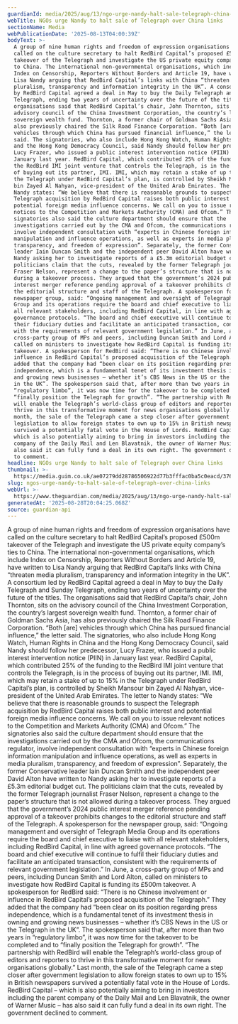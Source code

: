 ```yaml
---
guardianId: media/2025/aug/13/ngo-urge-nandy-halt-sale-telegraph-china-links
webTitle: NGOs urge Nandy to halt sale of Telegraph over China links
sectionName: Media
webPublicationDate: '2025-08-13T04:00:39Z'
bodyText: >-
  A group of nine human rights and freedom of expression organisations have
  called on the culture secretary to halt RedBird Capital’s proposed £500m
  takeover of the Telegraph and investigate the US private equity company’s ties
  to China. The international non-governmental organisations, which include
  Index on Censorship, Reporters Without Borders and Article 19, have written to
  Lisa Nandy arguing that RedBird Capital’s links with China “threaten media
  pluralism, transparency and information integrity in the UK”. A consortium led
  by RedBird Capital agreed a deal in May to buy the Daily Telegraph and Sunday
  Telegraph, ending two years of uncertainty over the future of the titles. The
  organisations said that RedBird Capital’s chair, John Thornton, sits on the
  advisory council of the China Investment Corporation, the country’s largest
  sovereign wealth fund. Thornton, a former chair of Goldman Sachs Asia, has
  also previously chaired the Silk Road Finance Corporation. “Both [are]
  vehicles through which China has pursued financial influence,” the letter
  said. The signatories, who also include Hong Kong Watch, Human Rights in China
  and the Hong Kong Democracy Council, said Nandy should follow her predecessor,
  Lucy Frazer, who issued a public interest intervention notice (PIIN) in
  January last year. RedBird Capital, which contributed 25% of the funding to
  the RedBird IMI joint venture that controls the Telegraph, is in the process
  of buying out its partner, IMI. IMI, which may retain a stake of up to 15% in
  the Telegraph under RedBird Capital’s plan, is controlled by Sheikh Mansour
  bin Zayed Al Nahyan, vice-president of the United Arab Emirates. The letter to
  Nandy states: “We believe that there is reasonable grounds to suspect the
  Telegraph acquisition by RedBird Capital raises both public interest and
  potential foreign media influence concerns. We call on you to issue relevant
  notices to the Competition and Markets Authority (CMA) and Ofcom.” The
  signatories also said the culture department should ensure that the
  investigations carried out by the CMA and Ofcom, the communications regulator,
  involve independent consultation with “experts in Chinese foreign information
  manipulation and influence operations, as well as experts in media pluralism,
  transparency, and freedom of expression”. Separately, the former Conservative
  leader Iain Duncan Smith and the independent peer David Alton have written to
  Nandy asking her to investigate reports of a £5.3m editorial budget cut. The
  politicians claim that the cuts, revealed by the former Telegraph journalist
  Fraser Nelson, represent a change to the paper’s structure that is not allowed
  during a takeover process. They argued that the government’s 2024 public
  interest merger reference pending approval of a takeover prohibits changes to
  the editorial structure and staff of the Telegraph. A spokesperson for the
  newspaper group, said: “Ongoing management and oversight of Telegraph Media
  Group and its operations require the board and chief executive to liaise with
  all relevant stakeholders, including RedBird Capital, in line with agreed
  governance protocols. “The board and chief executive will continue to fulfil
  their fiduciary duties and facilitate an anticipated transaction, consistent
  with the requirements of relevant government legislation.” In June, a
  cross-party group of MPs and peers, including Duncan Smith and Lord Alton,
  called on ministers to investigate how RedBird Capital is funding its £500m
  takeover. A spokesperson for RedBird said: “There is no Chinese involvement or
  influence in RedBird Capital’s proposed acquisition of the Telegraph.” They
  added that the company had “been clear on its position regarding press
  independence, which is a fundamental tenet of its investment thesis in owning
  and growing news businesses – whether it’s CBS News in the US or the Telegraph
  in the UK”. The spokesperson said that, after more than two years in
  “regulatory limbo”, it was now time for the takeover to be completed and to
  “finally position the Telegraph for growth”. “The partnership with RedBird
  will enable the Telegraph’s world-class group of editors and reporters to
  thrive in this transformative moment for news organisations globally.” Last
  month, the sale of the Telegraph came a step closer after government
  legislation to allow foreign states to own up to 15% in British newspapers
  survived a potentially fatal vote in the House of Lords. RedBird Capital –
  which is also potentially aiming to bring in investors including the parent
  company of the Daily Mail and Len Blavatnik, the owner of Warner Music – has
  also said it can fully fund a deal in its own right. The government declined
  to comment.
headline: NGOs urge Nandy to halt sale of Telegraph over China links
thumbnail: >-
  https://media.guim.co.uk/ae07279dd28786506922d77b3fffac0ba5c0eacd/376_302_4310_3448/500.jpg
slug: ngos-urge-nandy-to-halt-sale-of-telegraph-over-china-links
webUrl: >-
  https://www.theguardian.com/media/2025/aug/13/ngo-urge-nandy-halt-sale-telegraph-china-links
generatedAt: '2025-08-28T20:04:25.068Z'
source: guardian-api
---
```

A group of nine human rights and freedom of expression organisations have called on the culture secretary to halt RedBird Capital’s proposed £500m takeover of the Telegraph and investigate the US private equity company’s ties to China. The international non-governmental organisations, which include Index on Censorship, Reporters Without Borders and Article 19, have written to Lisa Nandy arguing that RedBird Capital’s links with China “threaten media pluralism, transparency and information integrity in the UK”. A consortium led by RedBird Capital agreed a deal in May to buy the Daily Telegraph and Sunday Telegraph, ending two years of uncertainty over the future of the titles. The organisations said that RedBird Capital’s chair, John Thornton, sits on the advisory council of the China Investment Corporation, the country’s largest sovereign wealth fund. Thornton, a former chair of Goldman Sachs Asia, has also previously chaired the Silk Road Finance Corporation. “Both [are] vehicles through which China has pursued financial influence,” the letter said. The signatories, who also include Hong Kong Watch, Human Rights in China and the Hong Kong Democracy Council, said Nandy should follow her predecessor, Lucy Frazer, who issued a public interest intervention notice (PIIN) in January last year. RedBird Capital, which contributed 25% of the funding to the RedBird IMI joint venture that controls the Telegraph, is in the process of buying out its partner, IMI. IMI, which may retain a stake of up to 15% in the Telegraph under RedBird Capital’s plan, is controlled by Sheikh Mansour bin Zayed Al Nahyan, vice-president of the United Arab Emirates. The letter to Nandy states: “We believe that there is reasonable grounds to suspect the Telegraph acquisition by RedBird Capital raises both public interest and potential foreign media influence concerns. We call on you to issue relevant notices to the Competition and Markets Authority (CMA) and Ofcom.” The signatories also said the culture department should ensure that the investigations carried out by the CMA and Ofcom, the communications regulator, involve independent consultation with “experts in Chinese foreign information manipulation and influence operations, as well as experts in media pluralism, transparency, and freedom of expression”. Separately, the former Conservative leader Iain Duncan Smith and the independent peer David Alton have written to Nandy asking her to investigate reports of a £5.3m editorial budget cut. The politicians claim that the cuts, revealed by the former Telegraph journalist Fraser Nelson, represent a change to the paper’s structure that is not allowed during a takeover process. They argued that the government’s 2024 public interest merger reference pending approval of a takeover prohibits changes to the editorial structure and staff of the Telegraph. A spokesperson for the newspaper group, said: “Ongoing management and oversight of Telegraph Media Group and its operations require the board and chief executive to liaise with all relevant stakeholders, including RedBird Capital, in line with agreed governance protocols. “The board and chief executive will continue to fulfil their fiduciary duties and facilitate an anticipated transaction, consistent with the requirements of relevant government legislation.” In June, a cross-party group of MPs and peers, including Duncan Smith and Lord Alton, called on ministers to investigate how RedBird Capital is funding its £500m takeover. A spokesperson for RedBird said: “There is no Chinese involvement or influence in RedBird Capital’s proposed acquisition of the Telegraph.” They added that the company had “been clear on its position regarding press independence, which is a fundamental tenet of its investment thesis in owning and growing news businesses – whether it’s CBS News in the US or the Telegraph in the UK”. The spokesperson said that, after more than two years in “regulatory limbo”, it was now time for the takeover to be completed and to “finally position the Telegraph for growth”. “The partnership with RedBird will enable the Telegraph’s world-class group of editors and reporters to thrive in this transformative moment for news organisations globally.” Last month, the sale of the Telegraph came a step closer after government legislation to allow foreign states to own up to 15% in British newspapers survived a potentially fatal vote in the House of Lords. RedBird Capital – which is also potentially aiming to bring in investors including the parent company of the Daily Mail and Len Blavatnik, the owner of Warner Music – has also said it can fully fund a deal in its own right. The government declined to comment.
